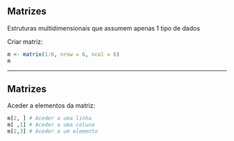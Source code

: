 ## Matrizes

Estruturas multidimensionais que assumem apenas 1 tipo de dados

Criar matriz:
```r
m <- matrix(1:6, nrow = 6, ncol = 6)
m
```

---

## Matrizes

Aceder a elementos da matriz:
```r
m[2, ] # Aceder a uma linha
m[ ,1] # Aceder a uma coluna
m[2,3] # Aceder a um elemento
```
